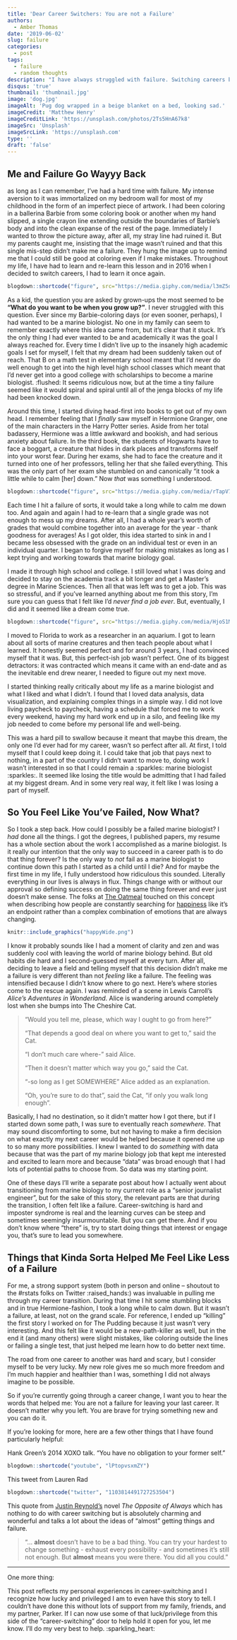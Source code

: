 ```yaml
---
title: 'Dear Career Switchers: You are not a Failure'
authors: 
  - Amber Thomas
date: '2019-06-02'
slug: failure
categories:
  - post
tags:
  - failure
  - random thoughts
description: "I have always struggled with failure. Switching careers brought that back full force. Here's what I learned along the way."
disqus: 'true'
thumbnail: 'thumbnail.jpg'
image: 'dog.jpg'
imageAlt: 'Pug dog wrapped in a beige blanket on a bed, looking sad.'
imageCredit: 'Matthew Henry'
imageCreditLink: 'https://unsplash.com/photos/2Ts5HnA67k8'
imageSrc: 'Unsplash'
imageSrcLink: 'https://unsplash.com'
type: ''
draft: 'false'
---
```


## Me and Failure Go Wayyy Back

as long as I can remember, I've had a hard time with failure. My intense aversion to it was immortalized on my bedroom wall for most of my childhood in the form of an imperfect piece of artwork. I had been coloring in a ballerina Barbie from some coloring book or another when my hand slipped, a single crayon line extending outside the boundaries of Barbie's body and into the clean expanse of the rest of the page. Immediately I wanted to throw the picture away, after all, my stray line had ruined it. But my parents caught me, insisting that the image wasn't ruined and that this single mis-step didn't make me a failure. They hung the image up to remind me that I could still be good at coloring even if I make mistakes. Throughout my life, I have had to learn and re-learn this lesson and in 2016 when I decided to switch careers, I had to learn it once again.

```r
blogdown::shortcode("figure", src="https://media.giphy.com/media/l3mZ5dQ5SZ94hxJ8k/giphy.gif")
```

As a kid, the question you are asked by grown-ups the most seemed to be **"What do you want to be when you grow up?"**. I never struggled with this question. Ever since my Barbie-coloring days (or even sooner, perhaps), I had wanted to be a marine biologist. No one in my family can seem to remember exactly where this idea came from, but it's clear that it stuck. It's the only thing I had ever wanted to be and academically it was the goal I always reached for. Every time I didn't live up to the insanely high academic goals I set for myself, I felt that my dream had been suddenly taken out of reach. That B on a math test in elementary school meant that I'd never do well enough to get into the high level high school classes which meant that I'd never get into a good college with scholarships to become a marine biologist. :flushed: It seems ridiculous now, but at the time a tiny failure seemed like it would spiral and spiral until all of the jenga blocks of my life had been knocked down. 

Around this time, I started diving head-first into books to get out of my own head. I remember feeling that I _finally_ saw myself in Hermione Granger, one of the main characters in the Harry Potter series. Aside from her total badassery, Hermione was a little awkward and bookish, and had serious anxiety about failure. In the third book, the students of Hogwarts have to face a boggart, a creature that hides in dark places and transforms itself into your worst fear. During her exams, she had to face the creature and it turned into one of her professors, telling her that she failed everything. This was the only part of her exam she stumbled on and canonically "it took a little while to calm [her] down." Now _that_ was something I understood. 

```r
blogdown::shortcode("figure", src="https://media.giphy.com/media/rTapV77tqAWZO/giphy.gif")
```


Each time I hit a failure of sorts, it would take a long while to calm me down too. And again and again I had to re-learn that a single grade was not enough to mess up my dreams. After all, I had a whole year's worth of grades that would combine together into an average for the year - thank goodness for averages! As I got older, this idea started to sink in and I became less obsessed with the grade on an individual test or even in an individual quarter. I began to forgive myself for making mistakes as long as I kept trying and working towards that marine biology goal. 

I made it through high school and college. I still loved what I was doing and decided to stay on the academia track a bit longer and get a Master's degree in Marine Sciences. Then all that was left was to get a job. This was so stressful, and if you've learned anything about me from this story, I'm sure you can guess that I felt like I'd *never find a job ever*. But, eventually, I did and it seemed like a dream come true. 

```r
blogdown::shortcode("figure", src="https://media.giphy.com/media/HjoS1MLAm0U6c/giphy.gif")
```

I moved to Florida to work as a researcher in an aquarium. I got to learn about all sorts of marine creatures and then teach people about what I learned. It honestly seemed perfect and for around 3 years, I had convinced myself that it was. But, this perfect-ish job wasn't perfect. One of its biggest detractors: it was contracted which means it came with an end-date and as the inevitable end drew nearer, I needed to figure out my next move. 

I started thinking really critically about my life as a marine biologist and what I liked and what I didn't. I found that I loved data analysis, data visualization, and explaining complex things in a simple way. I did not love living paycheck to paycheck, having a schedule that forced me to work every weekend, having my hard work end up in a silo, and feeling like my job needed to come before my personal life and well-being. 

This was a hard pill to swallow because it meant that maybe this dream, the only one I'd ever had for my career, wasn't so perfect after all. At first, I told myself that I could keep doing it. I could take that job that pays next to nothing, in a part of the country I didn't want to move to, doing work I wasn't interested in so that I could remain a :sparkles: marine biologist :sparkles:. It seemed like losing the title would be admitting that I had failed at my biggest dream. And in some very real way, it felt like I was losing a part of myself.

## So You Feel Like You've Failed, Now What?

So I took a step back. How could I possibly be a failed marine biologist? I _had_ done all the things. I got the degrees, I published papers, my resume has a whole section about the work I accomplished as a marine biologist. Is it really our intention that the only way to succeed in a career path is to do that thing forever? Is the only way to _not_ fail as a marine biologist to continue down this path I started as a child until I die? And for maybe the first time in my life, I fully understood how ridiculous this sounded. Literally everything in our lives is always in flux. Things change with or without our approval so defining success on doing the same thing forever and ever just doesn't make sense. The folks at [The Oatmeal](http://theoatmeal.com/) touched on this concept when describing how people are constantly searching for [happiness](http://theoatmeal.com/comics/unhappy) like it's an endpoint rather than a complex combination of emotions that are always changing.  

```r
knitr::include_graphics("happyWide.png")
```

I know it probably sounds like I had a moment of clarity and zen and was suddenly cool with leaving the world of marine biology behind. But old habits die hard and I second-guessed myself at every turn. After all, deciding to leave a field and telling myself that this decision didn't make me a failure is very different than not _feeling_ like a failure. The feeling was intensified because I didn't know where to go next. Here's where stories come to the rescue again. I was reminded of a scene in Lewis Carroll's _Alice's Adventures in Wonderland_. Alice is wandering around completely lost when she bumps into The Cheshire Cat. 

> "Would you tell me, please, which way I ought to go from here?"  
>
>"That depends a good deal on where you want to get to," said the Cat.  
>
>"I don't much care where-" said Alice.  
>
>"Then it doesn't matter which way you go," said the Cat.  
>
>"-so long as I get SOMEWHERE" Alice added as an explanation.  
>
>"Oh, you're sure to do that", said the Cat, "if only you walk long enough".  

Basically, I had no destination, so it didn't matter how I got there, but if I started down some path, I was sure to eventually reach _somewhere_. That may sound discomforting to some, but not having to make a firm decision on what exactly my next career would be helped because it opened me up to so many more possibilities. I knew I wanted to do _something_ with data because that was the part of my marine biology job that kept me interested and excited to learn more and because "data" was broad enough that I had lots of potential paths to choose from. So data was my starting point. 

One of these days I'll write a separate post about how I actually went about transitioning from marine biology to my current role as a "senior journalist engineer", but for the sake of this story, the relevant parts are that during the transition, I often felt like a failure. Career-switching is hard and imposter syndrome is real and the learning curves can be steep and sometimes seemingly insurmountable. But you can get there. And if you don't know where "there" is, try to start doing things that interest or engage you, that's sure to lead you somewhere. 

## Things that Kinda Sorta Helped Me Feel Like Less of a Failure

For me, a strong support system (both in person and online -- shoutout to the #rstats folks on Twitter :raised_hands:) was invaluable in pulling me through my career transition. During that time I hit some stumbling blocks and in true Hermione-fashion, I took a long while to calm down. But it wasn't a failure, at least, not on the grand scale. For reference, I ended up "killing" the first story I worked on for The Pudding because it just wasn't very interesting. And this felt like it would be a new-path-killer as well, but in the end it (and many others) were slight mistakes, like coloring outside the lines or failing a single test, that just helped me learn how to do better next time. 

The road from one career to another was hard and scary, but I consider myself to be very lucky. My new role gives me so much more freedom and I'm much happier and healthier than I was, something I did not always imagine to be possible. 

So if you're currently going through a career change, I want you to hear the words that helped me: You are not a failure for leaving your last career. It doesn't matter why you left. You are brave for trying something new and you can do it. 

If you're looking for more, here are a few other things that I have found particularly helpful: 

Hank Green's 2014 XOXO talk. "You have no obligation to your former self."
```r
blogdown::shortcode("youtube", "lPtopvsxmZY")
```

This tweet from Lauren Rad
```r
blogdown::shortcode("twitter", "1103814491727253504")
```

This quote from [Justin Reynold's](https://twitter.com/andthisjustin) novel _The Opposite of Always_ which has nothing to do with career switching but is absolutely charming and wonderful and talks a lot about the ideas of "almost" getting things and failure.

>"... **almost** doesn't have to be a bad thing. You can try your hardest to change something - exhaust every possibility - and sometimes it's still not enough. But **almost** means you were there. You did all you could."



---
One more thing:

This post reflects my personal experiences in career-switching and I recognize how lucky and privileged I am to even have this story to tell. I couldn't have done this without lots of support from my family, friends, and my partner, Parker. If I can now use some of that luck/privilege from this side of the "career-switching" door to help hold it open for you, let me know. I'll do my very best to help. :sparkling_heart: 